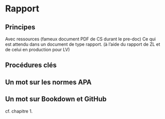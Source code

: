 # Rapport 

## Principes

Avec ressources (fameux document PDF de CS durant le pre-doc)
Ce qui est attendu dans un document de type rapport. (à l'aide du rapport de ZL et de celui en production pour LV)

## Procédures clés

## Un mot sur les normes APA

## Un mot sur Bookdown et GitHub
cf. chapitre 1.